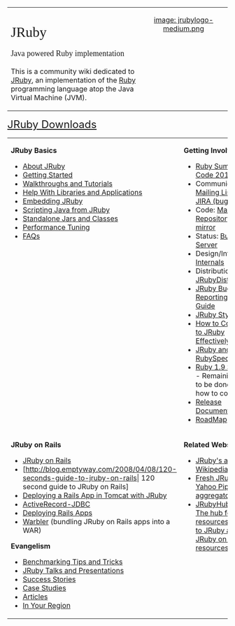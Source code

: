 <table width="100%" cellpadding="10">
<tr valign="top">
<td width="60%"><br/>
<span style="font-family:Georgia, Thorndale, Times, serif;font-size:xx-large">JRuby</span><br/><br/>
<span style="font-family:Georgia, Thorndale, Times, serif;font-size:large">Java powered Ruby implementation</span><br/><br/>
This is a community wiki dedicated to [http://jruby.org JRuby], an implementation of the [http://www.ruby-lang.org/en Ruby] programming language atop the Java Virtual Machine (JVM).
</td>
<td align="center">
[[image: jrubylogo-medium.png]]
</td>
</tr>
</table>

<span style="font-size:x-large">[http://jruby.org/download JRuby Downloads]</span>

<table width="100%" cellpadding="10">
<tr valign="top">
<td>
'''JRuby Basics'''
* [[AboutJRuby|About JRuby]]
* [[GettingStarted|Getting Started]]
* [[WalkthroughsandTutorials|Walkthroughs and Tutorials]]
* [[ApplicationsAndLibraries|Help With Libraries and Applications]]
* [[RedBridge | Embedding JRuby]]
* [[CallingJavaFromJRuby|Scripting Java from JRuby]]
* [[StandaloneJarsAndClasses|Standalone Jars and Classes]]
* [[PerformanceTuning|Performance Tuning]]
* [[FAQs]]
</td>
<td width="50%">
'''Getting Involved'''
* [[RubySummerOfCode2010|Ruby Summer of Code 2010!]]
* Communicate: [[MailingLists|Mailing Lists]], [[IRC]], [http://jira.codehaus.org/browse/JRUBY JIRA (bugs)]
* Code: [http://jruby.org/git Main Repository], [http://github.com/jruby/jruby/tree/master GitHub mirror]
* Status: [http://ci.jruby.org Build Server]
* Design/Internals: [[Internals]]
* Distributions: [[JRubyDistributions]]
* [[JRubyBugReportingStyleGuide|JRuby Bug Reporting Style Guide]]
* [[JRubyStyleGuide|JRuby Style Guide]]
* [http://blog.emptyway.com/2008/03/27/how-to-contribute-to-jruby-effectively How to Contribute to JRuby Effectively]
* [[JRubyAndRubySpecs|JRuby and RubySpecs]]
* [[Ruby1_9Support|Ruby 1.9 Support]] - Remaining work to be done and how to contribute
* [[ReleaseDocumentation|Release Documentation]]
* [[RoadMap]]
</td>
</tr>
<tr valign="top">
<td>
'''JRuby on Rails'''
* [[JRubyonRails|JRuby on Rails]]
* [http://blog.emptyway.com/2008/04/08/120-seconds-guide-to-jruby-on-rails| 120 second guide to JRuby on Rails]
*[http://thenice.tumblr.com/post/133345213/deploying-a-rails-application-in-tomcat-with-jruby-a Deploying a Rails App in Tomcat with JRuby]
* [[ActiveRecord-JDBC]]
* [[JRubyOnRails|Deploying Rails Apps]]   
* <a href="{{project warbler page Home}}">Warbler</a> (bundling JRuby on Rails apps into a WAR)

''' Evangelism'''
* [[Benchmarks | Benchmarking Tips and Tricks]]
* [[JRubyPresentations | JRuby Talks and Presentations]]
* [[SuccessStories|Success Stories]]
* [[CaseStudies|Case Studies]]
* [[Articles]]
* [[InYourRegion|In Your Region]]
</td>
<td>
'''Related Websites'''
* [http://en.wikipedia.org/wiki/JRuby JRuby's article on Wikipedia]
* [http://pipes.yahoo.com/pipes/pipe.info?_id=oCCxOv9w3BGq_aM_1vC6Jw Fresh JRuby news Yahoo Pipes aggregator]
* [http://www.jrubyhub.com JRubyHub.com: The hub for all resources related to JRuby and JRuby on Rails resources]
</td>
<td> &nbsp; </td>
</tr>
</table>
